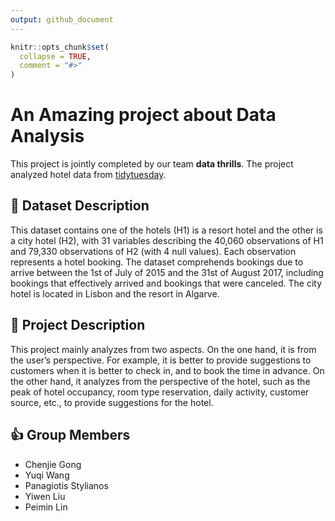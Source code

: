 ```yaml
---
output: github_document
---
```


<!-- README.md is generated from README.Rmd. Please edit that file -->

```r
knitr::opts_chunk$set(
  collapse = TRUE,
  comment = "#>"
)
```

# An Amazing project about Data Analysis

<!-- badges: start -->
<!-- badges: end -->

This project is jointly completed by our team **data thrills**. The project analyzed hotel data from [tidytuesday](https://github.com/rfordatascience/tidytuesday/blob/master/data/2020/2020-02-11/readme.md).

## 📝 Dataset Description

This dataset contains one of the hotels (H1) is a resort hotel and the other is a city hotel (H2), with 31 variables describing the 40,060 observations of H1 and 79,330 observations of H2 (with 4 null values). Each observation represents a hotel booking. The dataset comprehends bookings due to arrive between the 1st of July of 2015 and the 31st of August 2017, including bookings that effectively arrived and bookings that were canceled. The city hotel is located in Lisbon and the resort in Algarve. 

## 🎯 Project Description

This project mainly analyzes from two aspects. On the one hand, it is from the user's perspective. For example, it is better to provide suggestions to customers when it is better to check in, and to book the time in advance. On the other hand, it analyzes from the perspective of the hotel, such as the peak of hotel occupancy, room type reservation, daily activity, customer source, etc., to provide suggestions for the hotel.

## 👍 Group Members

- Chenjie	Gong
- Yuqi	Wang
- Panagiotis	Stylianos
- Yiwen	Liu
- Peimin	Lin
